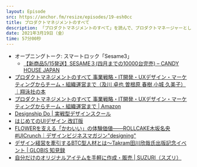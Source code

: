 ```yaml
---
layout: Episode
src: https://anchor.fm/resize/episodes/19-esh0cc
title: プロダクトマネジメントのすべて
description: 「プロダクトマネジメントのすべて」を読んで、プロダクトマネージャーとして考えたり、学んでおかないといけないことや、B2Bプロダクトの大変さなどについて話しました。
date: 2021年3月19日（金）
time: 57分00秒
---
```


- オープニングトーク: スマートロック「Sesame3」
  - [【新商品5/15発送】SESAME３(四月までの10000台完売) – CANDY HOUSE JAPAN](https://jp.candyhouse.co/products/sesame3)
- [プロダクトマネジメントのすべて 事業戦略・IT開発・UXデザイン・マーケティングからチーム・組織運営まで（及川 卓也 曽根原 春樹 小城 久美子）｜翔泳社の本](https://www.shoeisha.co.jp/book/detail/9784798166391)
- [プロダクトマネジメントのすべて 事業戦略・IT開発・UXデザイン・マーケティングからチーム・組織運営まで | Amazon](https://amzn.to/3cqM915)
- [Designship Do | 実戦型デザインスクール](https://do.design-ship.jp/)
- [はじめてのUIデザイン 改訂版](https://ui-design.studio.site/)
- [FLOWERを支える「かわいい」の体験価値——ROLLCAKE木坂名央 #UICrunch｜デザインビジネスマガジン"designing"](https://note.designing.jp/n/n0775bb3fd9bb)
- [デザイン経営を牽引するBTC型人材とは～Takram田川欣哉氏出版記念イベント  | GLOBIS 知見録](https://globis.jp/article/7214)
- [自分だけのオリジナルアイテムを手軽に作成・販売 | SUZURI（スズリ）](https://suzuri.jp/)
